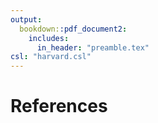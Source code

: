 ```yaml
---
output: 
  bookdown::pdf_document2:
    includes:
      in_header: "preamble.tex"
csl: "harvard.csl"
---
```


# References